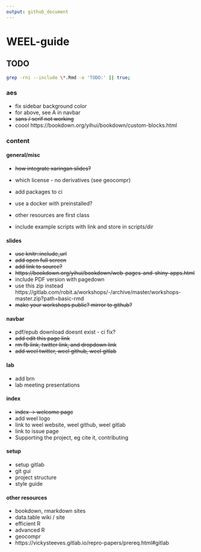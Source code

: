 ```yaml
---
output: github_document
---
```


# WEEL-guide

## TODO
```bash
grep -rni --include \*.Rmd -e 'TODO:' || true;
```


### aes
* fix sidebar background color 
* for above, see A in navbar
* ~~sans / serif not working~~
* coool https://bookdown.org/yihui/bookdown/custom-blocks.html


### content


#### general/misc
* ~~how integrate xaringan slides?~~
* which license - no derivatives (see geocompr)
* add packages to ci
* use a docker with preinstalled?
* other resources are first class

* include example scripts with link and store in scripts/dir

#### slides
* ~~use knitr::include_url~~
* ~~add open full screen~~ 
* ~~add link to source?~~
* ~~https://bookdown.org/yihui/bookdown/web-pages-and-shiny-apps.html~~
* include PDF version with pagedown
* use this zip instead https://gitlab.com/robit.a/workshops/-/archive/master/workshops-master.zip?path=basic-rmd
* ~~make your workshops public? mirror to github?~~


#### navbar
* pdf/epub download doesnt exist - ci fix?
* ~~add edit this page link~~
* ~~rm fb link, twitter link, and dropdown link~~
* ~~add weel twitter, weel github, weel gitlab~~

#### lab
* add brn
* lab meeting presentations

#### index
* ~~index -> welcome page~~
* add weel logo
* link to weel website, weel github, weel gitlab
* link to issue page
* Supporting the project, eg cite it, contributing


#### setup
* setup gitlab
* git gui
* project structure
* style guide



#### other resources
* bookdown, rmarkdown sites
* data.table wiki / site
* efficient R
* advanced R
* geocompr
* https://vickysteeves.gitlab.io/repro-papers/prereq.html#gitlab
